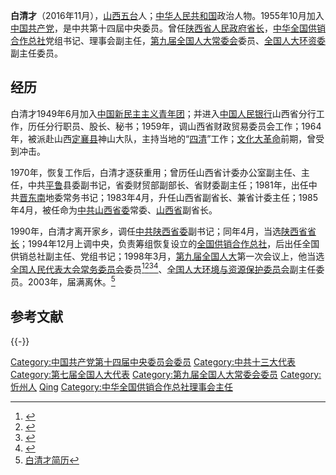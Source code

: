 '''白清才'''（{{bd|1932年|11月|catIdx=B}}2016年11月），[[山西|山西]][[五台|五台]]人；[[中华人民共和国|中华人民共和国]]政治人物。1955年10月加入[[中国共产党|中国共产党]]，是中共第十四屆中央委员。曾任[[陕西省人民政府|陕西省人民政府]][[省长|省长]]，[[中华全国供销合作总社|中华全国供销合作总社]]党组书记、理事会副主任，[[第九届全国人大常委会|第九届全国人大常委会]]委员、[[全国人民代表大会环境与资源保护委员会|全国人大环资委]]副主任委员。

==经历==
白清才1949年6月加入[[中国新民主主义青年团|中国新民主主义青年团]]；并进入[[中国人民银行|中国人民银行]]山西省分行工作，历任分行职员、股长、秘书；1959年，调山西省财政贸易委员会工作；1964年，被派赴山西[[定襄县|定襄县]]神山大队，主持当地的“[[四清|四清]]”工作；[[文化大革命|文化大革命]]前期，曾受到冲击。

1970年，恢复工作后，白清才逐获重用；曾历任山西省计委办公室副主任、主任，中共[[平鲁|平鲁]]县委副书记，省委财贸部副部长、省财委副主任；1981年，出任中共[[晋东南专区|晋东南]]地委常务书记；1983年4月，升任山西省副省长、兼省计委主任；1985年4月，被任命为[[中共山西省委|中共山西省委]]常委、[[山西省|山西省]]副省长。

1990年，白清才离开家乡，调任[[中共陕西省委|中共陕西省委]]副书记；同年4月，当选[[陕西省|陕西省]][[省长|省长]]；1994年12月上调中央，负责筹组恢复设立的[[中华全国供销合作总社|全国供销合作总社]]，后出任全国供销总社副主任、党组书记；1998年3月，[[第九届全国人民代表大会|第九届全国人大]]第一次会议上，他当选[[全国人民代表大会常务委员会|全国人民代表大会常务委员会]]委员<ref>{{Cite book|title=新中国50年 中|last=韩泰华主编|publisher=北京：[[红旗出版社|红旗出版社]]|year=1999.11|isbn=7-5051-0423-3|pages=897}}</ref><ref>{{Cite book|title=第九届全国人民代表大会及其常务委员会会议大事记 1998．3-2003．2|last=全国人大常委会办公厅秘书一局编|publisher=北京：[[中国民主法制出版社|中国民主法制出版社]]|year=2004.01|isbn=7-80078-793-1|pages=405}}</ref><ref>{{Cite book|title=中华人民共和国年鉴 1998 总第18期|last=中华人民共和国年鉴编辑部编辑|publisher=[[中国年鉴社|中国年鉴社]]|year=1999.01|isbn=7-80056-903-9|pages=41}}</ref><ref>{{Cite book|title=中华人民共和国通鉴|last=龙德，蔡翔主编|publisher=沈阳：[[辽宁人民出版社|辽宁人民出版社]]|year=2000.12|isbn=7-205-04473-1|pages=1832}}</ref>、[[全国人大环境与资源保护委员会|全国人大环境与资源保护委员会]]副主任委员。2003年，届满离休。<ref>[http://www.cnfatong.com.cn/main/home/ns_detail.php?id=6306&nowmenuid=47 白清才简历]{{dead link|date=2018年3月 |bot=InternetArchiveBot |fix-attempted=yes }}</ref>

==参考文献==
{{Reflist}}
{{-}}
{{start box}}
{{s-gov}}
{{s-before|[[侯宗宾|侯宗宾]]}}
{{s-title|[[中华人民共和国|中华人民共和国]][[陕西省|陕西省]][[省长|省长]]| 1990年3月 - 1994年12月<br>（1990年3月至4月任代理省长）}}
{{s-after|[[程安东|程安东]]}}
{{s-ppo}}
{{s-new|reason=机构重组}}
{{s-title|[[中华全国供销合作总社|中华全国供销合作总社]]党组书记| 1995年2月 - 1997年12月}}
{{s-after|[[白立忱|白立忱]]}}
{{end box}}
{{中华人民共和国陕西省地方领导人}}
{{陕西行政长官|PRC}}
{{authority control}}
{{DEFAULTSORT:Bai白}}
[[Category:中国共产党第十四届中央委员会委员|Category:中国共产党第十四届中央委员会委员]]
[[Category:中共十三大代表|Category:中共十三大代表]]
[[Category:第七届全国人大代表|Category:第七届全国人大代表]]
[[Category:第九届全国人大常委会委员|Category:第九届全国人大常委会委员]]
[[Category:忻州人|Category:忻州人]]
[[Category:白姓|Qing]]
[[Category:中华全国供销合作总社理事会主任|Category:中华全国供销合作总社理事会主任]]
